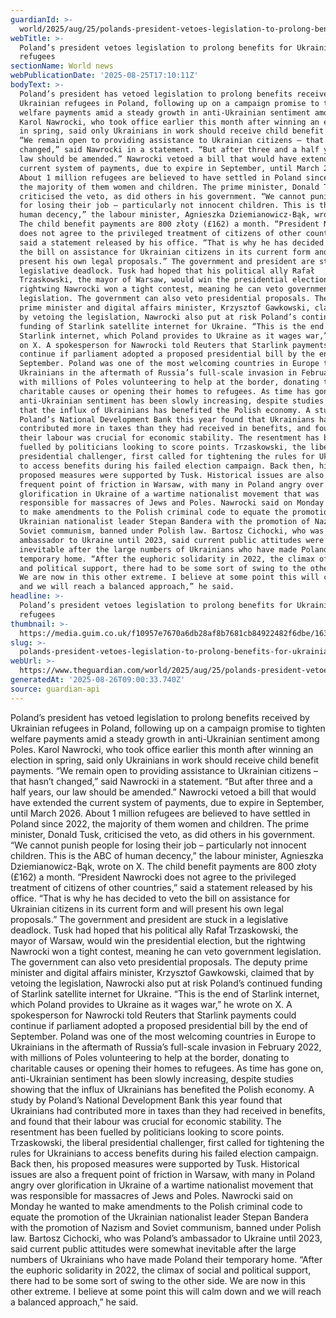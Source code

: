 ```yaml
---
guardianId: >-
  world/2025/aug/25/polands-president-vetoes-legislation-to-prolong-benefits-for-ukrainian-refugees
webTitle: >-
  Poland’s president vetoes legislation to prolong benefits for Ukrainian
  refugees
sectionName: World news
webPublicationDate: '2025-08-25T17:10:11Z'
bodyText: >-
  Poland’s president has vetoed legislation to prolong benefits received by
  Ukrainian refugees in Poland, following up on a campaign promise to tighten
  welfare payments amid a steady growth in anti-Ukrainian sentiment among Poles.
  Karol Nawrocki, who took office earlier this month after winning an election
  in spring, said only Ukrainians in work should receive child benefit payments.
  “We remain open to providing assistance to Ukrainian citizens – that hasn’t
  changed,” said Nawrocki in a statement. “But after three and a half years, our
  law should be amended.” Nawrocki vetoed a bill that would have extended the
  current system of payments, due to expire in September, until March 2026.
  About 1 million refugees are believed to have settled in Poland since 2022,
  the majority of them women and children. The prime minister, Donald Tusk,
  criticised the veto, as did others in his government. “We cannot punish people
  for losing their job – particularly not innocent children. This is the ABC of
  human decency,” the labour minister, Agnieszka Dziemianowicz-Bąk, wrote on X.
  The child benefit payments are 800 złoty (£162) a month. “President Nawrocki
  does not agree to the privileged treatment of citizens of other countries,”
  said a statement released by his office. “That is why he has decided to veto
  the bill on assistance for Ukrainian citizens in its current form and will
  present his own legal proposals.” The government and president are stuck in a
  legislative deadlock. Tusk had hoped that his political ally Rafał
  Trzaskowski, the mayor of Warsaw, would win the presidential election, but the
  rightwing Nawrocki won a tight contest, meaning he can veto government
  legislation. The government can also veto presidential proposals. The deputy
  prime minister and digital affairs minister, Krzysztof Gawkowski, claimed that
  by vetoing the legislation, Nawrocki also put at risk Poland’s continued
  funding of Starlink satellite internet for Ukraine. “This is the end of
  Starlink internet, which Poland provides to Ukraine as it wages war,” he wrote
  on X. A spokesperson for Nawrocki told Reuters that Starlink payments could
  continue if parliament adopted a proposed presidential bill by the end of
  September. Poland was one of the most welcoming countries in Europe to
  Ukrainians in the aftermath of Russia’s full-scale invasion in February 2022,
  with millions of Poles volunteering to help at the border, donating to
  charitable causes or opening their homes to refugees. As time has gone on,
  anti-Ukrainian sentiment has been slowly increasing, despite studies showing
  that the influx of Ukrainians has benefited the Polish economy. A study by
  Poland’s National Development Bank this year found that Ukrainians had
  contributed more in taxes than they had received in benefits, and found that
  their labour was crucial for economic stability. The resentment has been
  fuelled by politicians looking to score points. Trzaskowski, the liberal
  presidential challenger, first called for tightening the rules for Ukrainians
  to access benefits during his failed election campaign. Back then, his
  proposed measures were supported by Tusk. Historical issues are also a
  frequent point of friction in Warsaw, with many in Poland angry over
  glorification in Ukraine of a wartime nationalist movement that was
  responsible for massacres of Jews and Poles. Nawrocki said on Monday he wanted
  to make amendments to the Polish criminal code to equate the promotion of the
  Ukrainian nationalist leader Stepan Bandera with the promotion of Nazism and
  Soviet communism, banned under Polish law. Bartosz Cichocki, who was Poland’s
  ambassador to Ukraine until 2023, said current public attitudes were somewhat
  inevitable after the large numbers of Ukrainians who have made Poland their
  temporary home. “After the euphoric solidarity in 2022, the climax of social
  and political support, there had to be some sort of swing to the other side.
  We are now in this other extreme. I believe at some point this will calm down
  and we will reach a balanced approach,” he said.
headline: >-
  Poland’s president vetoes legislation to prolong benefits for Ukrainian
  refugees
thumbnail: >-
  https://media.guim.co.uk/f10957e7670a6db28af8b7681cb84922482f6dbe/163_0_4006_3205/500.jpg
slug: >-
  polands-president-vetoes-legislation-to-prolong-benefits-for-ukrainian-refugees
webUrl: >-
  https://www.theguardian.com/world/2025/aug/25/polands-president-vetoes-legislation-to-prolong-benefits-for-ukrainian-refugees
generatedAt: '2025-08-26T09:00:33.740Z'
source: guardian-api
---
```

Poland’s president has vetoed legislation to prolong benefits received by Ukrainian refugees in Poland, following up on a campaign promise to tighten welfare payments amid a steady growth in anti-Ukrainian sentiment among Poles. Karol Nawrocki, who took office earlier this month after winning an election in spring, said only Ukrainians in work should receive child benefit payments. “We remain open to providing assistance to Ukrainian citizens – that hasn’t changed,” said Nawrocki in a statement. “But after three and a half years, our law should be amended.” Nawrocki vetoed a bill that would have extended the current system of payments, due to expire in September, until March 2026. About 1 million refugees are believed to have settled in Poland since 2022, the majority of them women and children. The prime minister, Donald Tusk, criticised the veto, as did others in his government. “We cannot punish people for losing their job – particularly not innocent children. This is the ABC of human decency,” the labour minister, Agnieszka Dziemianowicz-Bąk, wrote on X. The child benefit payments are 800 złoty (£162) a month. “President Nawrocki does not agree to the privileged treatment of citizens of other countries,” said a statement released by his office. “That is why he has decided to veto the bill on assistance for Ukrainian citizens in its current form and will present his own legal proposals.” The government and president are stuck in a legislative deadlock. Tusk had hoped that his political ally Rafał Trzaskowski, the mayor of Warsaw, would win the presidential election, but the rightwing Nawrocki won a tight contest, meaning he can veto government legislation. The government can also veto presidential proposals. The deputy prime minister and digital affairs minister, Krzysztof Gawkowski, claimed that by vetoing the legislation, Nawrocki also put at risk Poland’s continued funding of Starlink satellite internet for Ukraine. “This is the end of Starlink internet, which Poland provides to Ukraine as it wages war,” he wrote on X. A spokesperson for Nawrocki told Reuters that Starlink payments could continue if parliament adopted a proposed presidential bill by the end of September. Poland was one of the most welcoming countries in Europe to Ukrainians in the aftermath of Russia’s full-scale invasion in February 2022, with millions of Poles volunteering to help at the border, donating to charitable causes or opening their homes to refugees. As time has gone on, anti-Ukrainian sentiment has been slowly increasing, despite studies showing that the influx of Ukrainians has benefited the Polish economy. A study by Poland’s National Development Bank this year found that Ukrainians had contributed more in taxes than they had received in benefits, and found that their labour was crucial for economic stability. The resentment has been fuelled by politicians looking to score points. Trzaskowski, the liberal presidential challenger, first called for tightening the rules for Ukrainians to access benefits during his failed election campaign. Back then, his proposed measures were supported by Tusk. Historical issues are also a frequent point of friction in Warsaw, with many in Poland angry over glorification in Ukraine of a wartime nationalist movement that was responsible for massacres of Jews and Poles. Nawrocki said on Monday he wanted to make amendments to the Polish criminal code to equate the promotion of the Ukrainian nationalist leader Stepan Bandera with the promotion of Nazism and Soviet communism, banned under Polish law. Bartosz Cichocki, who was Poland’s ambassador to Ukraine until 2023, said current public attitudes were somewhat inevitable after the large numbers of Ukrainians who have made Poland their temporary home. “After the euphoric solidarity in 2022, the climax of social and political support, there had to be some sort of swing to the other side. We are now in this other extreme. I believe at some point this will calm down and we will reach a balanced approach,” he said.
